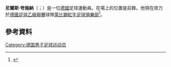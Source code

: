 '''尼爾斯·夸施納'''（{{lang-de|Nils Quaschner}}；{{bd|1994年|4月22日}}）是一位[[德國|德國]]足球運動員。在場上的位置是前鋒。他現在效力於[[德國足球乙級聯賽|德國足球乙級聯賽]]球隊[[萊比錫紅牛足球俱樂部|萊比錫紅牛足球俱樂部]]<ref>{{cite web|title=2. WINTERNEUZUGANG! NILS QUASCHNER GEHT AB SOFORT FÜR RB LEIPZIG AUF TOREJAGD!|url=http://www.dierotenbullen.com/rbl/neuigkeiten/Saison_2014_15/Neuzugang-Nils-Quaschner.html|accessdate=12 January 2015|language=id|archive-url=https://web.archive.org/web/20150113024248/http://www.dierotenbullen.com/rbl/neuigkeiten/Saison_2014_15/Neuzugang-Nils-Quaschner.html|archive-date=2015-01-13|dead-url=yes}}</ref>。
==參考資料==
{{Reflist}}

{{DEFAULTSORT: Quaschner, Nils}}
[[Category:德国男子足球运动员|Category:德国男子足球运动员]]